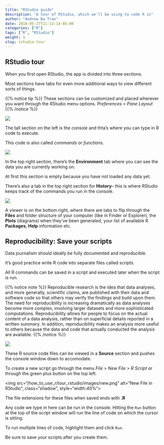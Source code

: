 ```yaml
---
title: "RStudio guide"
description: "A tour of RStudio, which we'll be using to code R in"
author: "Andrew Ba Tran"
date: 2018-05-27T21:13:14-05:00
categories: ["R"]
tags: ["R", "RStudio"]
weight: 1
slug: rstudio-tour
---
```


## RStudio tour

When you first open RStudio, the app is divided into three sections.

Most sections have tabs for even more additional ways to view different sorts of things.

{{% notice tip %}}
These sections can be customized and placed wherever you want through the RStudio menu options. *Preferences > Pane Layout*
{{% /notice %}}

![](/how_to_use_r/tour_rstudio/images/left.png?classes=shadow)

The tall section on the left is the *console* and thta's where you can type in R code to execute.

This code is also called *commands* or *functions*.

![](/how_to_use_r/tour_rstudio/images/top-right.png?classes=shadow)

In the top right section, there's the **Environment** tab where you can see the data you are currently working on. 

At first this section is empty because you have not loaded any data yet.

There's also a tab in the top right section for **History**-- this is where RStudio keeps track of the commands you run in the console.

![](/how_to_use_r/tour_rstudio/images/bottom-right.png?classes=shadow)

A *viewer* is on the bottom right, where there are tabs to flip through the **Files** and folder structure of your computer (like in Finder or Explorer), the **Plots** (diagrams) when they've been generated, your list of available R **Packages**, **Help** information etc. 

## Reproducibility: Save your scripts

Data journalism should ideally be fully documented and reproducible. 

It's good practice write R code into separate files called *scripts*. 

All R commands can be saved in a script and executed later when the script is run.

{{% notice note %}}
Reproducible research is the idea that data analyses, and more generally, scientific claims, are published with their data and software code so that others may verify the findings and build upon them. The need for reproducibility is increasing dramatically as data analyses become more complex, involving larger datasets and more sophisticated computations. Reproducibility allows for people to focus on the actual content of a data analysis, rather than on superficial details reported in a written summary. In addition, reproducibility makes an analysis more useful to others because the data and code that actually conducted the analysis are available.
{{% /notice %}}

![](/how_to_use_r/tour_rstudio/images/four-panes.png?classes=shadow)

These R source code files can be viewed in a **Source** section and pushes the console window down to accomodate. 

To create a new script go through the menu *File > New File > R Script* or through the green plus button on the top left.


<img src="/how_to_use_r/tour_rstudio/images/new.png" alt="New File in RStudio", class="shadow", style="width:40%">


The file extensions for these files when saved ends with **.R**

Any code we type in here can be run in the console. Hitting the `Run` button at the top of the script window will run the line of code on which the cursor is sitting. 

To run multiple lines of code, highlight them and click `Run`.

Be sure to save your scripts after you create them.



